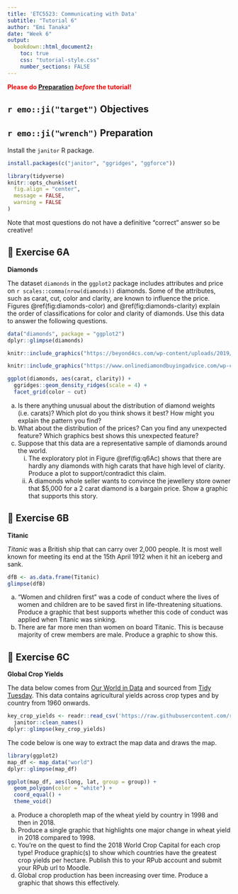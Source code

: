 ```yaml
---
title: 'ETC5523: Communicating with Data'
subtitle: "Tutorial 6"
author: "Emi Tanaka"
date: "Week 6"
output: 
  bookdown::html_document2:
    toc: true
    css: "tutorial-style.css"
    number_sections: FALSE
---
```



**<span style="color:red">Please do [Preparation](#preparation) *before* the tutorial!</span>**

## `r emo::ji("target")` Objectives


## `r emo::ji("wrench")` Preparation  

Install the `janitor` R package.

```r
install.packages(c("janitor", "ggridges", "ggforce"))
```

```r
library(tidyverse)
knitr::opts_chunk$set(
  fig.align = "center", 
  message = FALSE,
  warning = FALSE
)
```


Note that most questions do not have a definitive "correct" answer so be creative!

    
## 💎️ Exercise 6A

**Diamonds**


The dataset `diamonds` in the `ggplot2` package includes attributes and price on `r scales::comma(nrow(diamonds))` diamonds. Some of the attributes, such as carat, cut, color and clarity, are known to influence the price. Figures \@ref(fig:diamonds-color) and \@ref(fig:diamonds-clarity) explain the order of classifications for color and clarity of diamonds. Use this data to answer the following questions.

```r
data("diamonds", package = "ggplot2")
dplyr::glimpse(diamonds)
```

```r
knitr::include_graphics("https://beyond4cs.com/wp-content/uploads/2019/02/diamond-color-chart-with-example-diamonds-of-each-alphabet.jpg")
```

```r
knitr::include_graphics("https://www.onlinediamondbuyingadvice.com/wp-content/uploads/2018/08/diamond-clarity-scale-whiteflash-768x219.png")
```

```r
ggplot(diamonds, aes(carat, clarity)) + 
  ggridges::geom_density_ridges(scale = 4) +
  facet_grid(color ~ cut)
```


(a) [Is there anything unusual about the distribution of diamond weights (i.e. carats)? Which plot do you think shows it best? How might you explain the pattern you find?]{.question}
(b) [What about the distribution of the prices? Can you find any unexpected feature? Which graphics best shows this unexpected feature?]{.question}
(c) Suppose that this data are a representative sample of diamonds around the world. 
    i. The exploratory plot in Figure \@ref(fig:q6Ac) shows that there are hardly any diamonds with high carats that have high level of clarity.  [Produce a plot to support/contradict this claim.]{.question}
    ii. A diamonds whole seller wants to convince the jewellery store owner that $5,000 for a 2 carat diamond is a bargain price. [Show a graphic that supports this story.]{.question}



## 🚢 Exercise 6B

**Titanic**

*Titanic* was a British ship that can carry over 2,000 people. It is most well known for meeting its end at the 15th April 1912 when it hit an iceberg and sank. 


```r
dfB <- as.data.frame(Titanic)
glimpse(dfB)
```

(a) "Women and children first" was a code of conduct where the lives of women and children are to be saved first in life-threatening situations. [Produce a graphic that best supports whether this code of conduct was applied when Titanic was sinking.]{.question}
(b) There are far more men than women on board Titanic. This is because majority of crew members are male. [Produce a graphic to show this.]{.question}

## 🔧 Exercise 6C

**Global Crop Yields**

The data below comes from [Our World in Data](https://ourworldindata.org/crop-yields) and sourced from [Tidy Tuesday](https://github.com/rfordatascience/tidytuesday/blob/master/data/2020/2020-09-01/readme.md). This data contains agricultural yields across crop types and by country from 1960 onwards. 

```r
key_crop_yields <- readr::read_csv('https://raw.githubusercontent.com/rfordatascience/tidytuesday/master/data/2020/2020-09-01/key_crop_yields.csv') %>% 
  janitor::clean_names()
dplyr::glimpse(key_crop_yields)
```

The code below is one way to extract the map data and draws the map.

```r
library(ggplot2)
map_df <- map_data("world")
dplyr::glimpse(map_df)

ggplot(map_df, aes(long, lat, group = group)) +
  geom_polygon(color = "white") +   
  coord_equal() + 
  theme_void()
```


(a) [Produce a choropleth map of the wheat yield by country in 1998 and then in 2018.]{.question}
(b) [Produce a single graphic that highlights one major change in wheat yield in 2018 compared to 1998.]{.question}
(c) You're on the quest to find the 2018 World Crop Capital for each crop type!  [Produce graphic(s) to show which countries have the greatest crop yields per hectare. Publish this to your RPub account and submit your RPub url to Moodle.]{.question} 
(d) Global crop production has been increasing over time. [Produce a graphic that shows this effectively.]{.question}
